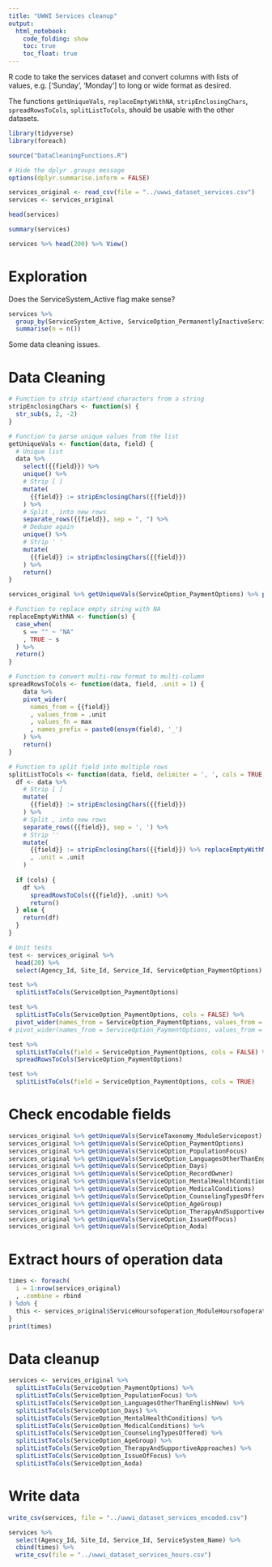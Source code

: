 ```yaml
---
title: "UWWI Services cleanup"
output:
  html_notebook:
    code_folding: show
    toc: true
    toc_float: true
---
```


R code to take the services dataset and convert columns with lists of values, e.g. ['Sunday', 'Monday'] to long or wide format as desired.

The functions `getUniqueVals`, `replaceEmptyWithNA`, `stripEnclosingChars`, `spreadRowsToCols`, `splitListToCols`, should be usable with the other datasets.

```r
library(tidyverse)
library(foreach)

source("DataCleaningFunctions.R")

# Hide the dplyr .groups message
options(dplyr.summarise.inform = FALSE)
```

```r
services_original <- read_csv(file = "../uwwi_dataset_services.csv")
services <- services_original
```

```r
head(services)
```

```r
summary(services)
```

```r
services %>% head(200) %>% View()
```

# Exploration

Does the ServiceSystem_Active flag make sense?

```r
services %>%
  group_by(ServiceSystem_Active, ServiceOption_PermanentlyInactiveService) %>%
  summarise(n = n())
```

Some data cleaning issues.

# Data Cleaning

```r
# Function to strip start/end characters from a string
stripEnclosingChars <- function(s) {
  str_sub(s, 2, -2)
}

# Function to parse unique values from the list
getUniqueVals <- function(data, field) {
  # Unique list
  data %>%
    select({{field}}) %>%
    unique() %>%
    # Strip [ ]
    mutate(
      {{field}} := stripEnclosingChars({{field}})
    ) %>%
    # Split , into new rows
    separate_rows({{field}}, sep = ", ") %>%
    # Dedupe again
    unique() %>%
    # Strip ' '
    mutate(
      {{field}} := stripEnclosingChars({{field}})
    ) %>%
    return()
}
```

```r
services_original %>% getUniqueVals(ServiceOption_PaymentOptions) %>% print()
```

```r
# Function to replace empty string with NA
replaceEmptyWithNA <- function(s) {
  case_when(
    s == "" ~ "NA"
    , TRUE ~ s
  ) %>%
  return()
}

# Function to convert multi-row format to multi-column
spreadRowsToCols <- function(data, field, .unit = 1) {
    data %>%
    pivot_wider(
      names_from = {{field}}
      , values_from = .unit
      , values_fn = max
      , names_prefix = paste0(ensym(field), '_')
    ) %>%
    return()
}

# Function to split field into multiple rows
splitListToCols <- function(data, field, delimiter = ', ', cols = TRUE, .unit = 1) {
  df <- data %>%
    # Strip [ ]
    mutate(
      {{field}} := stripEnclosingChars({{field}})
    ) %>%
    # Split , into new rows
    separate_rows({{field}}, sep = ', ') %>%
    # Strip ''
    mutate(
      {{field}} := stripEnclosingChars({{field}}) %>% replaceEmptyWithNA()
      , .unit = .unit
    )
  
  if (cols) {
    df %>%
      spreadRowsToCols({{field}}, .unit) %>%
      return()
  } else {
    return(df)
  }
}
```

```r
# Unit tests
test <- services_original %>%
  head(20) %>%
  select(Agency_Id, Site_Id, Service_Id, ServiceOption_PaymentOptions)

test %>%
  splitListToCols(ServiceOption_PaymentOptions)

test %>%
  splitListToCols(ServiceOption_PaymentOptions, cols = FALSE) %>%
  pivot_wider(names_from = ServiceOption_PaymentOptions, values_from = 1, names_prefix = "ServiceOption_PaymentOptions_")
# pivot_wider(names_from = ServiceOption_PaymentOptions, values_from = bool)

test %>%
  splitListToCols(field = ServiceOption_PaymentOptions, cols = FALSE) %>%
  spreadRowsToCols(ServiceOption_PaymentOptions)

test %>%
  splitListToCols(field = ServiceOption_PaymentOptions, cols = TRUE)
```

# Check encodable fields

```r
services_original %>% getUniqueVals(ServiceTaxonomy_ModuleServicepost)
services_original %>% getUniqueVals(ServiceOption_PaymentOptions)
services_original %>% getUniqueVals(ServiceOption_PopulationFocus)
services_original %>% getUniqueVals(ServiceOption_LanguagesOtherThanEnglishNew)
services_original %>% getUniqueVals(ServiceOption_Days)
services_original %>% getUniqueVals(ServiceOption_RecordOwner)
services_original %>% getUniqueVals(ServiceOption_MentalHealthConditions)
services_original %>% getUniqueVals(ServiceOption_MedicalConditions)
services_original %>% getUniqueVals(ServiceOption_CounselingTypesOffered)
services_original %>% getUniqueVals(ServiceOption_AgeGroup)
services_original %>% getUniqueVals(ServiceOption_TherapyAndSupportiveApproaches)
services_original %>% getUniqueVals(ServiceOption_IssueOfFocus)
services_original %>% getUniqueVals(ServiceOption_Aoda)
```

# Extract hours of operation data

```r
times <- foreach(
  i = 1:nrow(services_original)
  , .combine = rbind
) %do% {
  this <- services_original$ServiceHoursofoperation_ModuleHoursofoperation.open[i] %>% parseTimeString() %>% createTimeStrings()
}
print(times)
```

# Data cleanup

```r
services <- services_original %>%
  splitListToCols(ServiceOption_PaymentOptions) %>%
  splitListToCols(ServiceOption_PopulationFocus) %>%
  splitListToCols(ServiceOption_LanguagesOtherThanEnglishNew) %>%
  splitListToCols(ServiceOption_Days) %>%
  splitListToCols(ServiceOption_MentalHealthConditions) %>%
  splitListToCols(ServiceOption_MedicalConditions) %>%
  splitListToCols(ServiceOption_CounselingTypesOffered) %>%
  splitListToCols(ServiceOption_AgeGroup) %>%
  splitListToCols(ServiceOption_TherapyAndSupportiveApproaches) %>%
  splitListToCols(ServiceOption_IssueOfFocus) %>%
  splitListToCols(ServiceOption_Aoda)
```

# Write data

```r
write_csv(services, file = "../uwwi_dataset_services_encoded.csv")

services %>%
  select(Agency_Id, Site_Id, Service_Id, ServiceSystem_Name) %>%
  cbind(times) %>%
  write_csv(file = "../uwwi_dataset_services_hours.csv")
```

